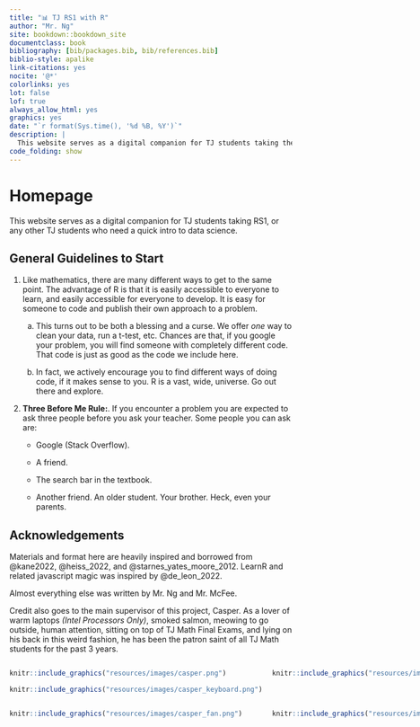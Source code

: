 ```yaml
---
title: "📊 TJ RS1 with R"
author: "Mr. Ng"
site: bookdown::bookdown_site
documentclass: book
bibliography: [bib/packages.bib, bib/references.bib]
biblio-style: apalike
link-citations: yes
nocite: '@*'
colorlinks: yes
lot: false
lof: true
always_allow_html: yes
graphics: yes
date: "`r format(Sys.time(), '%d %B, %Y')`"
description: |
  This website serves as a digital companion for TJ students taking the RS1 class, using R.
code_folding: show
---
```


# Homepage {.unnumbered}

This website serves as a digital companion for TJ students taking RS1, or any other TJ students who need a quick intro to data science.

## General Guidelines to Start {.unnumbered}

1.  Like mathematics, there are many different ways to get to the same point. The advantage of R is that it is easily accessible to everyone to learn, and easily accessible for everyone to develop. It is easy for someone to code and publish their own approach to a problem.

    a.  This turns out to be both a blessing and a curse. We offer *one* way to clean your data, run a t-test, etc. Chances are that, if you google your problem, you will find someone with completely different code. That code is just as good as the code we include here.

    b.  In fact, we actively encourage you to find different ways of doing code, if it makes sense to you. R is a vast, wide, universe. Go out there and explore.

2.  **Three Before Me Rule:**. If you encounter a problem you are expected to ask three people before you ask your teacher. Some people you can ask are:

    -   Google (Stack Overflow).

    -   A friend.

    -   The search bar in the textbook.

    -   Another friend. An older student. Your brother. Heck, even your parents.

## Acknowledgements {.unnumbered}

Materials and format here are heavily inspired and borrowed from @kane2022, @heiss_2022, and @starnes_yates_moore_2012. LearnR and related javascript magic was inspired by @de_leon_2022.

Almost everything else was written by Mr. Ng and Mr. McFee.

Credit also goes to the main supervisor of this project, Casper. As a lover of warm laptops *(Intel Processors Only)*, smoked salmon, meowing to go outside, human attention, sitting on top of TJ Math Final Exams, and lying on his back in this weird fashion, he has been the patron saint of all TJ Math students for the past 3 years.

::: {style="display: grid; grid-template-columns: 1fr 1fr; grid-column-gap: 10px;"}
<div>

```r
knitr::include_graphics("resources/images/casper.png") 
```

```r
knitr::include_graphics("resources/images/casper_keyboard.png") 
```

</div>

<div>

```r
knitr::include_graphics("resources/images/casper_test.png") 
```

</div>

<div>

```r
knitr::include_graphics("resources/images/casper_fan.png") 
```

</div>

<div>

```r
knitr::include_graphics("resources/images/casper_vinyl.png") 
```

</div>
:::
